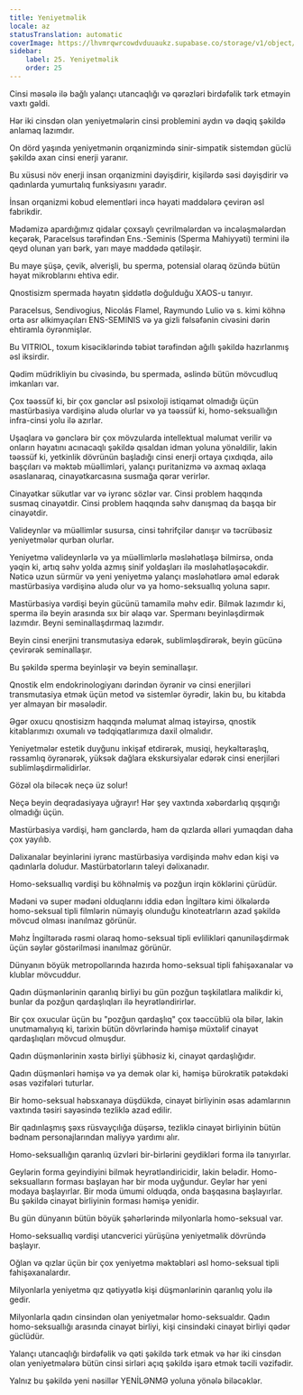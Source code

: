 ```yaml
---
title: Yeniyetməlik
locale: az
statusTranslation: automatic
coverImage: https://lhvmrqwrcowdvduuaukz.supabase.co/storage/v1/object/public/strapi-uploads/small_cover-educacion-fundamental.webp-2d51a7828a2b1309555be27f7e2a61a0.webp
sidebar:
    label: 25. Yeniyetməlik
    order: 25
---
```

Cinsi məsələ ilə bağlı yalançı utancaqlığı və qərəzləri birdəfəlik tərk etməyin vaxtı gəldi.

Hər iki cinsdən olan yeniyetmələrin cinsi problemini aydın və dəqiq şəkildə anlamaq lazımdır.

On dörd yaşında yeniyetmənin orqanizmində sinir-simpatik sistemdən güclü şəkildə axan cinsi enerji yaranır.

Bu xüsusi növ enerji insan orqanizmini dəyişdirir, kişilərdə səsi dəyişdirir və qadınlarda yumurtalıq funksiyasını yaradır.

İnsan orqanizmi kobud elementləri incə həyati maddələrə çevirən əsl fabrikdir.

Mədəmizə apardığımız qidalar çoxsaylı çevrilmələrdən və incələşmələrdən keçərək, Paracelsus tərəfindən Ens.-Seminis (Sperma Mahiyyəti) termini ilə qeyd olunan yarı bərk, yarı maye maddədə qətiləşir.

Bu maye şüşə, çevik, əlverişli, bu sperma, potensial olaraq özündə bütün həyat mikroblarını ehtiva edir.

Qnostisizm spermada həyatın şiddətlə doğulduğu XAOS-u tanıyır.

Paracelsus, Sendivogius, Nicolás Flamel, Raymundo Lulio və s. kimi köhnə orta əsr əlkimyaçıları ENS-SEMINIS və ya gizli fəlsəfənin civəsini dərin ehtiramla öyrənmişlər.

Bu VITRIOL, toxum kisəciklərində təbiət tərəfindən ağıllı şəkildə hazırlanmış əsl iksirdir.

Qədim müdrikliyin bu civəsində, bu spermada, əslində bütün mövcudluq imkanları var.

Çox təəssüf ki, bir çox gənclər əsl psixoloji istiqamət olmadığı üçün mastürbasiya vərdişinə aludə olurlar və ya təəssüf ki, homo-seksuallığın infra-cinsi yolu ilə azırlar.

Uşaqlara və gənclərə bir çox mövzularda intellektual məlumat verilir və onların həyatını acınacaqlı şəkildə qısaldan idman yoluna yönəldilir, lakin təəssüf ki, yetkinlik dövrünün başladığı cinsi enerji ortaya çıxdıqda, ailə başçıları və məktəb müəllimləri, yalançı puritanizmə və axmaq əxlaqa əsaslanaraq, cinayətkarcasına susmağa qərar verirlər.

Cinayətkar sükutlar var və iyrənc sözlər var. Cinsi problem haqqında susmaq cinayətdir. Cinsi problem haqqında səhv danışmaq da başqa bir cinayətdir.

Valideynlər və müəllimlər susursa, cinsi təhrifçilər danışır və təcrübəsiz yeniyetmələr qurban olurlar.

Yeniyetmə valideynlərlə və ya müəllimlərlə məsləhətləşə bilmirsə, onda yəqin ki, artıq səhv yolda azmış sinif yoldaşları ilə məsləhətləşəcəkdir. Nəticə uzun sürmür və yeni yeniyetmə yalançı məsləhətlərə əməl edərək mastürbasiya vərdişinə aludə olur və ya homo-seksuallıq yoluna sapır.

Mastürbasiya vərdişi beyin gücünü tamamilə məhv edir. Bilmək lazımdır ki, sperma ilə beyin arasında sıx bir əlaqə var. Spermanı beyinləşdirmək lazımdır. Beyni seminallaşdırmaq lazımdır.

Beyin cinsi enerjini transmutasiya edərək, sublimləşdirərək, beyin gücünə çevirərək seminallaşır.

Bu şəkildə sperma beyinləşir və beyin seminallaşır.

Qnostik elm endokrinologiyanı dərindən öyrənir və cinsi enerjiləri transmutasiya etmək üçün metod və sistemlər öyrədir, lakin bu, bu kitabda yer almayan bir məsələdir.

Əgər oxucu qnostisizm haqqında məlumat almaq istəyirsə, qnostik kitablarımızı oxumalı və tədqiqatlarımıza daxil olmalıdır.

Yeniyetmələr estetik duyğunu inkişaf etdirərək, musiqi, heykəltəraşlıq, rəssamlıq öyrənərək, yüksək dağlara ekskursiyalar edərək cinsi enerjiləri sublimləşdirməlidirlər.

Gözəl ola biləcək neçə üz solur!

Neçə beyin deqradasiyaya uğrayır! Hər şey vaxtında xəbərdarlıq qışqırığı olmadığı üçün.

Mastürbasiya vərdişi, həm gənclərdə, həm də qızlarda əlləri yumaqdan daha çox yayılıb.

Dəlixanalar beyinlərini iyrənc mastürbasiya vərdişində məhv edən kişi və qadınlarla doludur. Mastürbatorların taleyi dəlixanadır.

Homo-seksuallıq vərdişi bu köhnəlmiş və pozğun irqin köklərini çürüdür.

Mədəni və super mədəni olduqlarını iddia edən İngiltərə kimi ölkələrdə homo-seksual tipli filmlərin nümayiş olunduğu kinoteatrların azad şəkildə mövcud olması inanılmaz görünür.

Məhz İngiltərədə rəsmi olaraq homo-seksual tipli evlilikləri qanuniləşdirmək üçün səylər göstərilməsi inanılmaz görünür.

Dünyanın böyük metropollarında hazırda homo-seksual tipli fahişəxanalar və klublar mövcuddur.

Qadın düşmənlərinin qaranlıq birliyi bu gün pozğun təşkilatlara malikdir ki, bunlar da pozğun qardaşlıqları ilə heyrətləndirirlər.

Bir çox oxucular üçün bu "pozğun qardaşlıq" çox təəccüblü ola bilər, lakin unutmamalıyıq ki, tarixin bütün dövrlərində həmişə müxtəlif cinayət qardaşlıqları mövcud olmuşdur.

Qadın düşmənlərinin xəstə birliyi şübhəsiz ki, cinayət qardaşlığıdır.

Qadın düşmənləri həmişə və ya demək olar ki, həmişə bürokratik pətəkdəki əsas vəzifələri tuturlar.

Bir homo-seksual həbsxanaya düşdükdə, cinayət birliyinin əsas adamlarının vaxtında təsiri sayəsində tezliklə azad edilir.

Bir qadınlaşmış şəxs rüsvayçılığa düşərsə, tezliklə cinayət birliyinin bütün bədnam personajlarından maliyyə yardımı alır.

Homo-seksuallığın qaranlıq üzvləri bir-birlərini geydikləri forma ilə tanıyırlar.

Geylərin forma geyindiyini bilmək heyrətləndiricidir, lakin belədir. Homo-seksualların forması başlayan hər bir moda uyğundur. Geylər hər yeni modaya başlayırlar. Bir moda ümumi olduqda, onda başqasına başlayırlar. Bu şəkildə cinayət birliyinin forması həmişə yenidir.

Bu gün dünyanın bütün böyük şəhərlərində milyonlarla homo-seksual var.

Homo-seksuallıq vərdişi utancverici yürüşünə yeniyetməlik dövründə başlayır.

Oğlan və qızlar üçün bir çox yeniyetmə məktəbləri əsl homo-seksual tipli fahişəxanalardır.

Milyonlarla yeniyetmə qız qətiyyətlə kişi düşmənlərinin qaranlıq yolu ilə gedir.

Milyonlarla qadın cinsindən olan yeniyetmələr homo-seksualdır. Qadın homo-seksuallığı arasında cinayət birliyi, kişi cinsindəki cinayət birliyi qədər güclüdür.

Yalançı utancaqlığı birdəfəlik və qəti şəkildə tərk etmək və hər iki cinsdən olan yeniyetmələrə bütün cinsi sirləri açıq şəkildə işarə etmək təcili vəzifədir.

Yalnız bu şəkildə yeni nəsillər YENİLƏNMƏ yoluna yönələ biləcəklər.
